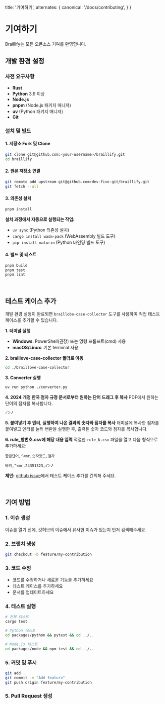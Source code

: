   title: '기여하기',
  alternates: {
    canonical: '/docs/contributing',
  }
}

# 기여하기

Braillify는 모든 오픈소스 기여를 환영합니다.

## 개발 환경 설정

### 사전 요구사항

- **Rust**
- **Python** 3.9 이상
- **Node.js** 
- **pnpm** (Node.js 패키지 매니저)
- **uv** (Python 패키지 매니저)
- **Git**

### 설치 및 빌드

#### 1. 저장소 Fork 및 Clone

```bash
git clone git@github.com:<your-username>/braillify.git
cd braillify
```

#### 2. 원본 저장소 연결

```bash
git remote add upstream git@github.com:dev-five-git/braillify.git
git fetch --all
```

#### 3. 의존성 설치

```bash
pnpm install
```

**설치 과정에서 자동으로 실행되는 작업:**
- `uv sync` (Python 의존성 설치)
- `cargo install wasm-pack` (WebAssembly 빌드 도구)
- `pip install maturin` (Python 바인딩 빌드 도구)

#### 4. 빌드 및 테스트

```bash
pnpm build
pnpm test
pnpm lint
```

<br/>

## 테스트 케이스 추가

개발 환경 설정이 완료되면 `braillobe-case-collector` 도구를 사용하여 직접 테스트 케이스를 추가할 수 있습니다.

**1. 터미널 실행**
- **Windows**: PowerShell(권장) 또는 명령 프롬프트(cmd) 사용
- **macOS/Linux**: 기본 terminal 사용

**2. braillove-case-collector 폴더로 이동**
```bash
cd ./braillove-case-collector
```

**3. Converter 실행**
```bash
uv run python ./converter.py
```

**4. 2024 개정 한국 점자 규정 문서로부터 원하는 단어 드래그 후 복사**
PDF에서 원하는 단어의 점자를 복사합니다.
```csv
⠎⠕⠜
```

**5. 붙여넣기 후 엔터, 실행하여 나온 결과의 숫자와 점자를 복사**
터미널에 복사한 점자를 붙여넣고 엔터를 눌러 변환을 실행한 후, 출력된 숫자 코드와 점자를 복사합니다.

**6. rule_항번호.csv에 해당 내용 입력**
적절한 `rule_N.csv` 파일을 열고 다음 형식으로 추가하세요:

`한글단어,^<mr,숫자코드,점자`
```csv
바위,^<mr,24351323,⠎⠕⠜
```

**제안:** [github issue](https://github.com/dev-five-git/braillify/issues)에서 테스트 케이스 추가를 건의해 주세요.

<br/>

## 기여 방법

### 1. 이슈 생성

이슈를 열기 전에, 깃허브의 이슈에서 유사한 이슈가 있는지 먼저 검색해주세요.

### 2. 브랜치 생성

```bash
git checkout -b feature/my-contribution
```

### 3. 코드 수정

- 코드를 수정하거나 새로운 기능을 추가하세요
- 테스트 케이스를 추가하세요
- 문서를 업데이트하세요

### 4. 테스트 실행

```bash
# 전체 테스트
cargo test

# Python 테스트
cd packages/python && pytest && cd ../..

# Node.js 테스트  
cd packages/node && npm test && cd ../..
```

### 5. 커밋 및 푸시

```bash
git add .
git commit -m "Add feature"
git push origin feature/my-contribution
```

### 5. Pull Request 생성
